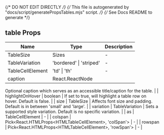 
{/* DO NOT EDIT DIRECTLY */}
{/* This file is autogenerated by "docs/script/generatePropsTables.mjs" script. */}
{/* See Docs README to generate */}


## table Props

| Name | Type | Description |
| ---- | ---- | ----------- |
| TableSize | Sizes | - |
| TableVariation | 'bordered' &#124; 'striped' | - |
| TableCellElement | 'td' &#124; 'th' | - |
| caption | React.ReactNode | 
Optional caption which serves as an accessible title/caption for
the table. |
| highlightOnHover | boolean | 
If set to true, will highlight a table row on hover. Default is false. |
| size | TableSize | 
Affects font size and padding. Default is in between 'small' and 'large'. |
| variation | TableVariation | 
Sets a supported style variation. Default is no specific variation. |
| as | TableCellElement | - |
| colspan | Pick&#60;React.HTMLProps&#60;HTMLTableCellElement&#62;, 'colSpan'&#62; | - |
| rowspan | Pick&#60;React.HTMLProps&#60;HTMLTableCellElement&#62;, 'rowSpan'&#62; | - |
